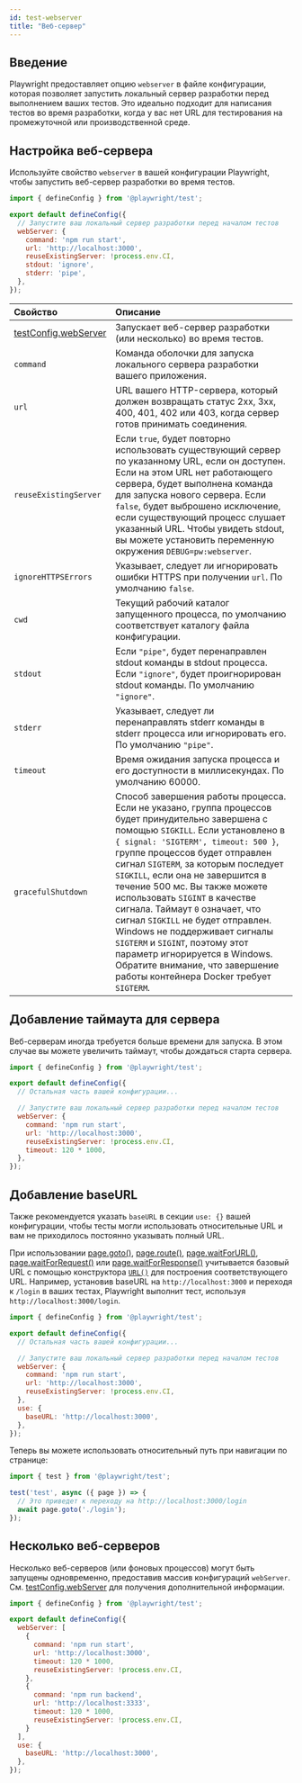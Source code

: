 ```yaml
---
id: test-webserver
title: "Веб-сервер"
---
```


## Введение

Playwright предоставляет опцию `webserver` в файле конфигурации, которая позволяет запустить локальный сервер разработки перед выполнением ваших тестов. Это идеально подходит для написания тестов во время разработки, когда у вас нет URL для тестирования на промежуточной или производственной среде.

## Настройка веб-сервера

Используйте свойство `webserver` в вашей конфигурации Playwright, чтобы запустить веб-сервер разработки во время тестов.

```js title="playwright.config.ts"
import { defineConfig } from '@playwright/test';

export default defineConfig({
  // Запустите ваш локальный сервер разработки перед началом тестов
  webServer: {
    command: 'npm run start',
    url: 'http://localhost:3000',
    reuseExistingServer: !process.env.CI,
    stdout: 'ignore',
    stderr: 'pipe',
  },
});
```

| Свойство | Описание |
| :- | :- |
| [testConfig.webServer](/api/class-testconfig.mdx#test-config-web-server) | Запускает веб-сервер разработки (или несколько) во время тестов. |
| `command`| Команда оболочки для запуска локального сервера разработки вашего приложения. |
| `url`| URL вашего HTTP-сервера, который должен возвращать статус 2xx, 3xx, 400, 401, 402 или 403, когда сервер готов принимать соединения. |
| `reuseExistingServer`| Если `true`, будет повторно использовать существующий сервер по указанному URL, если он доступен. Если на этом URL нет работающего сервера, будет выполнена команда для запуска нового сервера. Если `false`, будет выброшено исключение, если существующий процесс слушает указанный URL. Чтобы увидеть stdout, вы можете установить переменную окружения `DEBUG=pw:webserver`. |
| `ignoreHTTPSErrors` | Указывает, следует ли игнорировать ошибки HTTPS при получении `url`. По умолчанию `false`. |
| `cwd` | Текущий рабочий каталог запущенного процесса, по умолчанию соответствует каталогу файла конфигурации. |
| `stdout` | Если `"pipe"`, будет перенаправлен stdout команды в stdout процесса. Если `"ignore"`, будет проигнорирован stdout команды. По умолчанию `"ignore"`. |
| `stderr` | Указывает, следует ли перенаправлять stderr команды в stderr процесса или игнорировать его. По умолчанию `"pipe"`. |
| `timeout` | Время ожидания запуска процесса и его доступности в миллисекундах. По умолчанию 60000. |
| `gracefulShutdown` | Способ завершения работы процесса. Если не указано, группа процессов будет принудительно завершена с помощью `SIGKILL`. Если установлено в `{ signal: 'SIGTERM', timeout: 500 }`, группе процессов будет отправлен сигнал `SIGTERM`, за которым последует `SIGKILL`, если она не завершится в течение 500 мс. Вы также можете использовать `SIGINT` в качестве сигнала. Таймаут `0` означает, что сигнал `SIGKILL` не будет отправлен. Windows не поддерживает сигналы `SIGTERM` и `SIGINT`, поэтому этот параметр игнорируется в Windows. Обратите внимание, что завершение работы контейнера Docker требует `SIGTERM`. |

## Добавление таймаута для сервера

Веб-серверам иногда требуется больше времени для запуска. В этом случае вы можете увеличить таймаут, чтобы дождаться старта сервера.

```js title="playwright.config.ts"
import { defineConfig } from '@playwright/test';

export default defineConfig({
  // Остальная часть вашей конфигурации...

  // Запустите ваш локальный сервер разработки перед началом тестов
  webServer: {
    command: 'npm run start',
    url: 'http://localhost:3000',
    reuseExistingServer: !process.env.CI,
    timeout: 120 * 1000,
  },
});
```

## Добавление baseURL

Также рекомендуется указать `baseURL` в секции `use: {}` вашей конфигурации, чтобы тесты могли использовать относительные URL и вам не приходилось постоянно указывать полный URL.

При использовании [page.goto()](/api/class-page.mdx#page-goto), [page.route()](/api/class-page.mdx#page-route), [page.waitForURL()](/api/class-page.mdx#page-wait-for-url), [page.waitForRequest()](/api/class-page.mdx#page-wait-for-request) или [page.waitForResponse()](/api/class-page.mdx#page-wait-for-response) учитывается базовый URL с помощью конструктора [`URL()`](https://developer.mozilla.org/en-US/docs/Web/API/URL/URL) для построения соответствующего URL. Например, установив baseURL на `http://localhost:3000` и переходя к `/login` в ваших тестах, Playwright выполнит тест, используя `http://localhost:3000/login`.

```js title="playwright.config.ts"
import { defineConfig } from '@playwright/test';

export default defineConfig({
  // Остальная часть вашей конфигурации...

  // Запустите ваш локальный сервер разработки перед началом тестов
  webServer: {
    command: 'npm run start',
    url: 'http://localhost:3000',
    reuseExistingServer: !process.env.CI,
  },
  use: {
    baseURL: 'http://localhost:3000',
  },
});
```

Теперь вы можете использовать относительный путь при навигации по странице:

```js title="test.spec.ts"
import { test } from '@playwright/test';

test('test', async ({ page }) => {
  // Это приведет к переходу на http://localhost:3000/login
  await page.goto('./login');
});
```

## Несколько веб-серверов

Несколько веб-серверов (или фоновых процессов) могут быть запущены одновременно, предоставив массив конфигураций `webServer`. См. [testConfig.webServer](/api/class-testconfig.mdx#test-config-web-server) для получения дополнительной информации.

```js title="playwright.config.ts"
import { defineConfig } from '@playwright/test';

export default defineConfig({
  webServer: [
    {
      command: 'npm run start',
      url: 'http://localhost:3000',
      timeout: 120 * 1000,
      reuseExistingServer: !process.env.CI,
    },
    {
      command: 'npm run backend',
      url: 'http://localhost:3333',
      timeout: 120 * 1000,
      reuseExistingServer: !process.env.CI,
    }
  ],
  use: {
    baseURL: 'http://localhost:3000',
  },
});
```